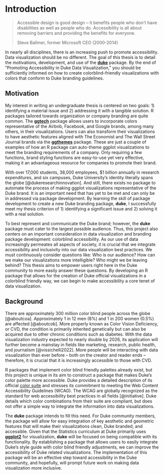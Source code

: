 # Introduction

> Accessible design is good design -- it benefits people who don\'t have disabilities as well as people who do.
> Accessibility is all about removing barriers and providing the benefits for everyone.
>
> Steve Ballmer, former Microsoft CEO (2000-2014)

In nearly all disciplines, there is an increasing push to promote accessibility.
Data visualization should be no different.
The goal of this thesis is to detail the motivations, development, and use of the [**duke**](https://aidangildea.github.io/duke/) package.
By the end of "Promoting Accessibility in Duke Data Visualization," you should be sufficiently informed on how to create colorblind-friendly visualizations with colors that conform to Duke branding guidelines.

## Motivation

My interest in writing an undergraduate thesis is centered on two goals: 1) identifying a material issue and 2) addressing it with a tangible solution.
R packages tailored towards organization or company branding are quite common.
The [**ggtech**](https://github.com/ricardo-bion/ggtech) package allows users to incorporate colors representative of the Airbnb, Facebook, and Google brands, among many others, in their visualizations.
Users can also transform their visualizations to have aesthetic features aligned with The Economist and The Wall Street Journal brands via the [**ggthemes**](https://github.com/jrnold/ggthemes) package.
These are just a couple of examples of how an R package can auto-theme ggplot visualizations to meet the branding requirements of a company.
Only requiring a few functions, brand styling functions are easy-to-use yet very effective, making it an advantageous resource for companies to promote their brand.

With over 17,000 students, 38,000 employees, \$1 billion annually in research expenditures, and six campuses, Duke University's identity literally spans the globe [@dukeresearchinnovation].
And still, there exists no package to automate the process of making ggplot visualizations representative of the Duke brand.
It is an important need that has yet to be met and can only be in addressed via package development.
By learning the skill of package development to create a new Duke branding package, **duke**, I successfully meet my thesis criterion of 1) identifying a significant issue and 2) solving it with a real solution.

To best represent and communicate the Duke brand; however, the **duke** package must cater to the largest possible audience.
Thus, this project also centers on an important consideration in data visualization and branding package development: colorblind accessibility.
As our use of data increasingly permeates all aspects of society, it is crucial that we integrate accessibility and inclusivity into our data visualization best practices.
We must continuously consider questions like: Who is our audience?
How can we make our visualizations more intelligible?
Who might we be leaving behind?
This thesis aims to empower users right here in the Duke community to more easily answer these questions.
By developing an R package that allows for the creation of Duke official visualizations in a colorblind friendly way, we can begin to make accessibility a core tenet of data visualization.

## Background

There are approximately 300 million color blind people across the globe [@aboutcoa].
Approximately 1 in 12 men (8%) and 1 in 200 women (0.5%) are affected [@aboutcob].
More properly known as Color Vision Deficiency, or CVD, the condition is primarily inherited genetically but can also be acquired due to other chronic conditions such as diabetes.
With the data visualization industry expected to nearly double by 2026, its application will further become a mainstay in fields like marketing, research, public health, and journalism [@vissichelli2022].
More people will be interacting with data visualization than ever before -- both on the creator and reader ends -- therefore, it is crucial that it is increasingly accessible to those with CVD.

R packages that implement color blind friendly palettes already exist, but this project is unique in its aim to construct a package that makes Duke's color palette more accessible.
Duke provides a detailed description of its official [color suite](https://brand.duke.edu/colors/) and stresses its commitment to meeting the Web Content Accessibility Guidelines (WCAG).
The WCAG are globally recognized as the standard for web accessibility best practices in all fields [@initiative].
Duke details which color combinations from their suite are compliant, but does not offer a simple way to integrate the information into data visualizations.

The **duke** package intends to fill this need.
For Duke community members, the package will allow for easy integration of key aesthetic and geometric features that will make their visualizations clean, Duke branded, and accessible.
Given that the Statistics curriculum at Duke primarily uses [**ggplot2**](https://github.com/tidyverse/ggplot2) for visualization, **duke** will be focused on being compatible with its functionality.
By establishing a package that allows users to easily integrate Duke's style guide with color blind friendly adjustments, we can improve the accessibility of Duke related visualizations.
The implementation of this package will be an effective step toward accessibility in the Duke community, and hopefully, will prompt future work on making data visualization more inclusive.
